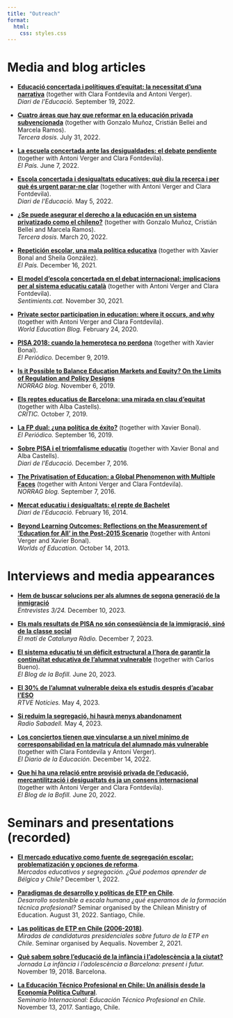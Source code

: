 ```yaml
---
title: "Outreach"
format: 
  html:
    css: styles.css
---
```


# Media and blog articles

-   [**Educació concertada i polítiques d’equitat: la necessitat d’una narrativa**](https://example.com/article1) (together with Clara Fontdevila and Antoni Verger).\
    *Diari de l'Educació.* September 19, 2022.

-   [**Cuatro áreas que hay que reformar en la educación privada subvencionada**](https://example.com/article2) (together with Gonzalo Muñoz, Cristián Bellei and Marcela Ramos).\
    *Tercera dosis.* July 31, 2022.

-   [**La escuela concertada ante las desigualdades: el debate pendiente**](https://example.com/article3) (together with Antoni Verger and Clara Fontdevila).\
    *El País.* June 7, 2022.

-   [**Escola concertada i desigualtats educatives: què diu la recerca i per què és urgent parar-ne clar**](https://example.com/article4) (together with Antoni Verger and Clara Fontdevila).\
    *Diari de l'Educació.* May 5, 2022.

-   [**¿Se puede asegurar el derecho a la educación en un sistema privatizado como el chileno?**](https://example.com/article5) (together with Gonzalo Muñoz, Cristián Bellei and Marcela Ramos).\
    *Tercera dosis.* March 20, 2022.

-   [**Repetición escolar, una mala política educativa**](https://example.com/article6) (together with Xavier Bonal and Sheila González).\
    *El País.* December 16, 2021.

-   [**El model d'escola concertada en el debat internacional: implicacions per al sistema educatiu català**](https://example.com/article7) (together with Antoni Verger and Clara Fontdevila).\
    *Sentimients.cat.* November 30, 2021.

-   [**Private sector participation in education: where it occurs, and why**](https://example.com/article8) (together with Antoni Verger and Clara Fontdevila).\
    *World Education Blog.* February 24, 2020.

-   [**PISA 2018: cuando la hemeroteca no perdona**](https://example.com/article9) (together with Xavier Bonal).\
    *El Periódico.* December 9, 2019.

-   [**Is it Possible to Balance Education Markets and Equity? On the Limits of Regulation and Policy Designs**](https://example.com/article10)\
    *NORRAG blog.* November 6, 2019.

-   [**Els reptes educatius de Barcelona: una mirada en clau d'equitat**](https://example.com/article11) (together with Alba Castells).\
    *CRÍTIC.* October 7, 2019.

-   [**La FP dual: ¿una política de éxito?**](https://example.com/article12) (together with Xavier Bonal).\
    *El Periódico.* September 16, 2019.

-   [**Sobre PISA i el triomfalisme educatiu**](https://example.com/article13) (together with Xavier Bonal and Alba Castells).\
    *Diari de l'Educació.* December 7, 2016.

-   [**The Privatisation of Education: a Global Phenomenon with Multiple Faces**](https://example.com/article14) (together with Antoni Verger and Clara Fontdevila).\
    *NORRAG blog.* September 7, 2016.

-   [**Mercat educatiu i desigualtats: el repte de Bachelet**](https://example.com/article15)\
    *Diari de l'Educació.* February 16, 2014.

-   [**Beyond Learning Outcomes: Reflections on the Measurement of 'Education for All' in the Post-2015 Scenario**](https://example.com/article16) (together with Antoni Verger and Xavier Bonal).\
    *Worlds of Education.* October 14, 2013.

# Interviews and media appearances

-   [**Hem de buscar solucions per als alumnes de segona generació de la inmigració**](https://www.3cat.cat/3cat/adrian-zancajo-investigador-departament-sociologia-uab/video/6255372/?ext=SM_WP_F4_CE24)\
    *Entrevistes 3/24.* December 10, 2023.

-   [**Els mals resultats de PISA no són conseqüència de la immigració, sinó de la classe social**](https://www.3cat.cat/3cat/els-mals-resultats-de-pisa-no-son-consequencia-de-la-immigracio-sino-de-la-classe-social/audio/1191083/?ext=SM_WP_F4_CE24_)\
    *El matí de Catalunya Ràdio.* December 7, 2023.

-   [**El sistema educatiu té un dèficit estructural a l’hora de garantir la continuïtat educativa de l’alumnat vulnerable**](https://example.com/article1) (together with Carlos Bueno).\
    *El Blog de la Bofill.* June 20, 2023.

-   [**El 30% de l’alumnat vulnerable deixa els estudis després d’acabar l’ESO**](https://example.com/article2)\
    *RTVE Notícies.* May 4, 2023.

-   [**Si reduim la segregació, hi haurà menys abandonament**](https://example.com/article3)\
    *Radio Sabadell.* May 4, 2023.

-   [**Los conciertos tienen que vincularse a un nivel mínimo de corresponsabilidad en la matrícula del alumnado más vulnerable**](https://example.com/article4) (together with Clara Fontdevila y Antoni Verger).\
    *El Diario de la Educación.* December 14, 2022.

-   [**Que hi ha una relació entre provisió privada de l’educació, mercantilització i desigualtats és ja un consens internacional**](https://example.com/article5) (together with Antoni Verger and Clara Fontdevila).\
    *El Blog de la Bofill.* June 20, 2022.

# Seminars and presentations (recorded)

-   [**El mercado educativo como fuente de segregación escolar: problematización y opciones de reforma**](https://www.youtube.com/watch?v=YGHdM_wq7RY&t=6614s).\
    *Mercados educativos y segregación. ¿Qué podemos aprender de Bélgica y Chile?* December 1, 2022.

-   [**Paradigmas de desarrollo y políticas de ETP en Chile**](https://www.youtube.com/watch?v=tRwm52ad03k&t=3436s).\
    *Desarrollo sostenible a escala humana ¿qué esperamos de la formación técnica profesional?* Seminar organised by the Chilean Ministry of Education. August 31, 2022. Santiago, Chile.

-   [**Las políticas de ETP en Chile (2006-2018)**](https://www.youtube.com/watch?v=C0bJ332zwjI&t=558s).\
    *Miradas de candidaturas presidenciales sobre futuro de la ETP en Chile.* Seminar organised by Aequalis. November 2, 2021.

-   [**Què sabem sobre l’educació de la infància i l’adolescència a la ciutat?**](https://www.youtube.com/watch?v=82opH5NHTVg)\
    *Jornada La infància i l’adolescència a Barcelona: present i futur.* November 19, 2018. Barcelona.

-   [**La Educación Técnico Profesional en Chile: Un análisis desde la Economía Política Cultural**](https://www.youtube.com/watch?v=Fi-x5z8YCUY&t=588s).\
    *Seminario Internacional: Educación Técnico Profesional en Chile.* November 13, 2017. Santiago, Chile.
